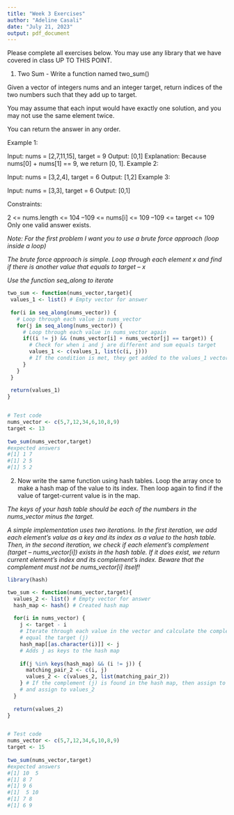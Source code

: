 ```yaml
---
title: "Week 3 Exercises"
author: "Adeline Casali"
date: "July 21, 2023"
output: pdf_document
---
```


Please complete all exercises below. You may use any library that we have covered in class UP TO THIS POINT. 

1) Two Sum - Write a function named two_sum()

Given a vector of integers nums and an integer target, return indices of the two numbers such that they add up to target.

You may assume that each input would have exactly one solution, and you may not use the same element twice.

You can return the answer in any order.

Example 1:

Input: nums = [2,7,11,15], target = 9
Output: [0,1]
Explanation: Because nums[0] + nums[1] == 9, we return [0, 1].
Example 2:

Input: nums = [3,2,4], target = 6
Output: [1,2]
Example 3:

Input: nums = [3,3], target = 6
Output: [0,1]

Constraints:

2 <= nums.length <= 104
–109 <= nums[i] <= 109
–109 <= target <= 109
Only one valid answer exists.
 

*Note: For the first problem I want you to use a brute force approach (loop inside a loop)* 

*The brute force approach is simple. Loop through each element x and find if there is another value that equals to target – x*

*Use the function seq_along to iterate*

```r
two_sum <- function(nums_vector,target){
 values_1 <- list() # Empty vector for answer
 
 for(i in seq_along(nums_vector)) { 
   # Loop through each value in nums_vector
   for(j in seq_along(nums_vector)) { 
     # Loop through each value in nums_vector again
     if((i != j) && (nums_vector[i] + nums_vector[j] == target)) { 
       # Check for when i and j are different and sum equals target
       values_1 <- c(values_1, list(c(i, j)))
       # If the condition is met, they get added to the values_1 vector
     }
   }
 }
 
 return(values_1) 
}


# Test code
nums_vector <- c(5,7,12,34,6,10,8,9)
target <- 13
 
two_sum(nums_vector,target)
#expected answers
#[1] 1 7
#[1] 2 5
#[1] 5 2

```

2) Now write the same function using hash tables.
Loop the array once to make a hash map of the value to its index. Then loop again to find if the value of target-current value is in the map.

*The keys of your hash table should be each of the numbers in the nums_vector minus the target. *

*A simple implementation uses two iterations. In the first iteration, we add each element's value as a key and its index as a value to the hash table. Then, in the second iteration, we check if each element's complement (target – nums_vector[i]) exists in the hash table. If it does exist, we return current element's index and its complement's index. Beware that the complement must not be nums_vector[i] itself!*

```r
library(hash)

two_sum <- function(nums_vector,target){
  values_2 <- list() # Empty vector for answer
  hash_map <- hash() # Created hash map
  
  for(i in nums_vector) {
    j <- target - i 
    # Iterate through each value in the vector and calculate the complement needed to 
    # equal the target (j)
    hash_map[[as.character(i)]] <- j
    # Adds j as keys to the hash map
    
    if(j %in% keys(hash_map) && (i != j)) {
      matching_pair_2 <- c(i, j)
      values_2 <- c(values_2, list(matching_pair_2))
    } # If the complement (j) is found in the hash map, then assign to matching_pair_2 
    # and assign to values_2 
  } 
  
  return(values_2)
}


# Test code
nums_vector <- c(5,7,12,34,6,10,8,9)
target <- 15
 
two_sum(nums_vector,target)
#expected answers
#[1] 10  5
#[1] 8 7
#[1] 9 6
#[1]  5 10
#[1] 7 8
#[1] 6 9



```